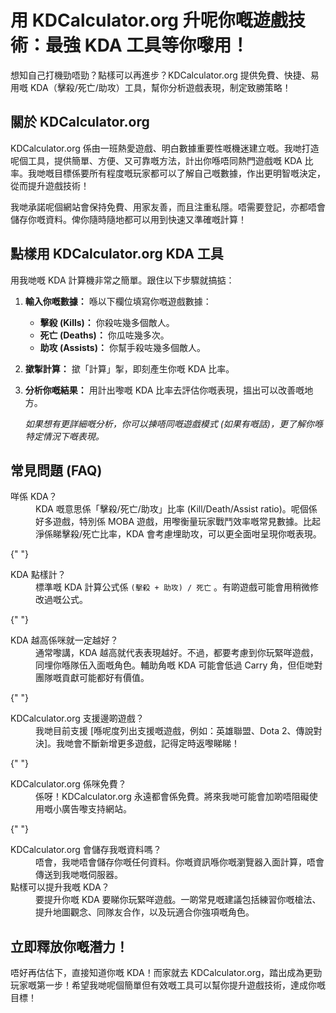 # 用 KDCalculator.org 升呢你嘅遊戲技術：最強 KDA 工具等你嚟用！

想知自己打機勁唔勁？點樣可以再進步？KDCalculator.org 提供免費、快捷、易用嘅 KDA（擊殺/死亡/助攻）工具，幫你分析遊戲表現，制定致勝策略！

## 關於 KDCalculator.org

KDCalculator.org 係由一班熱愛遊戲、明白數據重要性嘅機迷建立嘅。我哋打造呢個工具，提供簡單、方便、又可靠嘅方法，計出你喺唔同熱門遊戲嘅 KDA 比率。我哋嘅目標係要所有程度嘅玩家都可以了解自己嘅數據，作出更明智嘅決定，從而提升遊戲技術！

我哋承諾呢個網站會保持免費、用家友善，而且注重私隱。唔需要登記，亦都唔會儲存你嘅資料。俾你隨時隨地都可以用到快速又準確嘅計算！

## 點樣用 KDCalculator.org KDA 工具

用我哋嘅 KDA 計算機非常之簡單。跟住以下步驟就搞掂：

1.  **輸入你嘅數據：** 喺以下欄位填寫你嘅遊戲數據：

    - **擊殺 (Kills)：** 你殺咗幾多個敵人。
    - **死亡 (Deaths)：** 你瓜咗幾多次。
    - **助攻 (Assists)：** 你幫手殺咗幾多個敵人。

2.  **撳掣計算：** 撳「計算」掣，即刻產生你嘅 KDA 比率。

3.  **分析你嘅結果：** 用計出嚟嘅 KDA 比率去評估你嘅表現，搵出可以改善嘅地方。

    _如果想有更詳細嘅分析，你可以揀唔同嘅遊戲模式 (如果有嘅話)，更了解你喺特定情況下嘅表現。_

## 常見問題 (FAQ)

<dl>
  <dt>咩係 KDA？</dt>
  <dd>KDA 嘅意思係「擊殺/死亡/助攻」比率 (Kill/Death/Assist ratio)。呢個係好多遊戲，特別係 MOBA 遊戲，用嚟衡量玩家戰鬥效率嘅常見數據。比起淨係睇擊殺/死亡比率，KDA 會考慮埋助攻，可以更全面咁呈現你嘅表現。</dd>

{" "}
<dt>KDA 點樣計？</dt>
<dd>
  標準嘅 KDA 計算公式係 <code>(擊殺 + 助攻) / 死亡</code>
  。有啲遊戲可能會用稍微修改過嘅公式。
</dd>

{" "}
<dt>KDA 越高係咪就一定越好？</dt>
<dd>
  通常嚟講，KDA
  越高就代表表現越好。不過，都要考慮到你玩緊咩遊戲，同埋你喺隊伍入面嘅角色。輔助角嘅
  KDA 可能會低過 Carry 角，但佢哋對團隊嘅貢獻可能都好有價值。
</dd>

{" "}
<dt>KDCalculator.org 支援邊啲遊戲？</dt>
<dd>
  我哋目前支援 [喺呢度列出支援嘅遊戲，例如：英雄聯盟、Dota
  2、傳說對決]。我哋會不斷新增更多遊戲，記得定時返嚟睇睇！
</dd>

{" "}
<dt>KDCalculator.org 係咪免費？</dt>
<dd>
  係呀！KDCalculator.org
  永遠都會係免費。將來我哋可能會加啲唔阻礙使用嘅小廣告嚟支持網站。
</dd>

{" "}
<dt>KDCalculator.org 會儲存我嘅資料嗎？</dt>
<dd>
  唔會，我哋唔會儲存你嘅任何資料。你嘅資訊喺你嘅瀏覽器入面計算，唔會傳送到我哋嘅伺服器。
</dd>

  <dt>點樣可以提升我嘅 KDA？</dt>
  <dd>要提升你嘅 KDA 要睇你玩緊咩遊戲。一啲常見嘅建議包括練習你嘅槍法、提升地圖觀念、同隊友合作，以及玩適合你強項嘅角色。</dd>
</dl>

## 立即釋放你嘅潛力！

唔好再估估下，直接知道你嘅 KDA！而家就去 KDCalculator.org，踏出成為更勁玩家嘅第一步！希望我哋呢個簡單但有效嘅工具可以幫你提升遊戲技術，達成你嘅目標！
